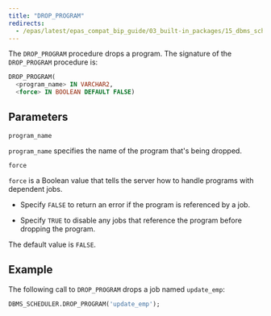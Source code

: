 ```yaml
---
title: "DROP_PROGRAM"
redirects:
  - /epas/latest/epas_compat_bip_guide/03_built-in_packages/15_dbms_scheduler/08_drop_program/ #generated for docs/epas/reorg-role-use-case-mode
---
```


The `DROP_PROGRAM` procedure drops a program. The signature of the `DROP_PROGRAM` procedure is:

```sql
DROP_PROGRAM(
  <program_name> IN VARCHAR2,
  <force> IN BOOLEAN DEFAULT FALSE)
```

## Parameters

`program_name`

 `program_name` specifies the name of the program that's being dropped.

`force`

 `force` is a Boolean value that tells the server how to handle programs with dependent jobs.

-   Specify `FALSE` to return an error if the program is referenced by a job.

-   Specify `TRUE` to disable any jobs that reference the program before dropping the program.

  The default value is `FALSE`.

## Example

The following call to `DROP_PROGRAM` drops a job named `update_emp`:

```sql
DBMS_SCHEDULER.DROP_PROGRAM('update_emp');
```
